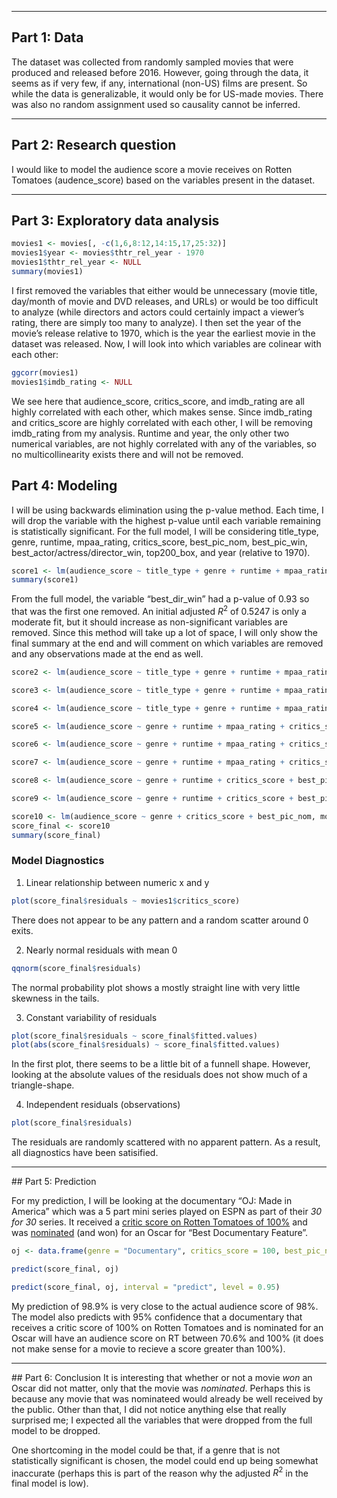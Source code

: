 * * *
  
## Part 1: Data
  The dataset was collected from randomly sampled movies that were produced and released before 2016. However, going through the data, it seems as if very few, if any, international (non-US) films are present. So while the data is generalizable, it would only be for US-made movies. There was also no random assignment used so causality cannot be inferred.

* * *
  
## Part 2: Research question
I would like to model the audience score a movie receives on Rotten Tomatoes (audence_score) based on the variables present in the dataset.


* * *
  
## Part 3: Exploratory data analysis
  
```{r}
movies1 <- movies[, -c(1,6,8:12,14:15,17,25:32)]
movies1$year <- movies$thtr_rel_year - 1970
movies1$thtr_rel_year <- NULL
summary(movies1)
```

I first removed the variables that either would be unnecessary (movie title, day/month of movie and DVD releases, and URLs) or would be too difficult to analyze (while directors and actors could certainly impact a viewer's rating, there are simply too many to analyze). I then set the year of the movie's release relative to 1970, which is the year the earliest movie in the dataset was released. Now, I will look into which variables are colinear with each other:

```{r}
ggcorr(movies1)
movies1$imdb_rating <- NULL
```
      
We see here that audience_score, critics_score, and imdb_rating are all highly correlated with each other, which makes sense. Since imdb_rating and critics_score are highly correlated with each other, I will be removing imdb_rating from my analysis. Runtime and year, the only other two numerical variables, are not highly correlated with any of the variables, so no multicollinearity exists there and will not be removed.

## Part 4: Modeling

I will be using backwards elimination using the p-value method. Each time, I will drop the variable with the highest p-value until each variable remaining is statistically significant. For the full model, I will be considering title_type, genre, runtime, mpaa_rating, critics_score, best_pic_nom, best_pic_win, best_actor/actress/director_win, top200_box, and year (relative to 1970).

```{r}
score1 <- lm(audience_score ~ title_type + genre + runtime + mpaa_rating + critics_score + best_pic_nom + best_pic_win + best_actor_win + best_actress_win + best_dir_win + top200_box + year, movies1)
summary(score1)
```

From the full model, the variable "best_dir_win" had a p-value of 0.93 so that was the first one removed. An initial adjusted $R^2$ of 0.5247 is only a moderate fit, but it should increase as non-significant variables are removed. Since this method will take up a lot of space, I will only show the final summary at the end and will comment on which variables are removed and any observations made at the end as well. 

```{r}
score2 <- lm(audience_score ~ title_type + genre + runtime + mpaa_rating + critics_score + best_pic_nom + best_pic_win + best_actor_win + best_actress_win + top200_box + year, movies1)

score3 <- lm(audience_score ~ title_type + genre + runtime + mpaa_rating + critics_score + best_pic_nom + best_actor_win + best_actress_win + top200_box + year, movies1)

score4 <- lm(audience_score ~ title_type + genre + runtime + mpaa_rating + critics_score + best_pic_nom + best_actor_win + best_actress_win + top200_box, movies1)

score5 <- lm(audience_score ~ genre + runtime + mpaa_rating + critics_score + best_pic_nom + best_actor_win + best_actress_win + top200_box, movies1)

score6 <- lm(audience_score ~ genre + runtime + mpaa_rating + critics_score + best_pic_nom + best_actress_win + top200_box, movies1)

score7 <- lm(audience_score ~ genre + runtime + mpaa_rating + critics_score + best_pic_nom + best_actress_win, movies1)

score8 <- lm(audience_score ~ genre + runtime + critics_score + best_pic_nom + best_actress_win, movies1)

score9 <- lm(audience_score ~ genre + runtime + critics_score + best_pic_nom, movies1)

score10 <- lm(audience_score ~ genre + critics_score + best_pic_nom, movies1)
score_final <- score10
summary(score_final)
```

### Model Diagnostics
1. Linear relationship between numeric x and y
```{r}
plot(score_final$residuals ~ movies1$critics_score)
```

There does not appear to be any pattern and a random scatter around 0 exits.

2. Nearly normal residuals with mean 0
```{r}
qqnorm(score_final$residuals)
```

The normal probability plot shows a mostly straight line with very little skewness in the tails. 

3. Constant variability of residuals
```{r}
plot(score_final$residuals ~ score_final$fitted.values)
plot(abs(score_final$residuals) ~ score_final$fitted.values)
```

In the first plot, there seems to be a little bit of a funnell shape. However, looking at the absolute values of the residuals does not show much of a triangle-shape. 

4. Independent residuals (observations)
```{r}
plot(score_final$residuals)
```

The residuals are randomly scattered with no apparent pattern. As a result, all diagnostics have been satisified.

* * *
  
  ## Part 5: Prediction
  
  For my prediction, I will be looking at the documentary "OJ: Made in America" which was a 5 part mini series played on ESPN as part of their *30 for 30* series. It received a [critic score on Rotten Tomatoes of 100%](https://www.google.com/url?sa=t&rct=j&q=&esrc=s&source=web&cd=24&cad=rja&uact=8&ved=0ahUKEwjnrv7c4ebXAhWlkOAKHTcADVUQoiQIvQEwFw&url=https%3A%2F%2Fwww.rottentomatoes.com%2Fm%2Foj_made_in_america%2F&usg=AOvVaw3hcu68S930KrwZumC6ESGh) and was [nominated](https://www.theverge.com/2017/2/26/14700746/oscars-2017-oj-made-in-america-best-documentary-winner) (and won) for an Oscar for "Best Documentary Feature". 
```{r}
oj <- data.frame(genre = "Documentary", critics_score = 100, best_pic_nom = "yes")

predict(score_final, oj)

predict(score_final, oj, interval = "predict", level = 0.95)
```

My prediction of 98.9% is very close to the actual audience score of 98%. The model also predicts with 95% confidence that a documentary that receives a critic score of 100% on Rotten Tomatoes and is nominated for an Oscar will have an audience score on RT between 70.6% and 100% (it does not make sense for a movie to recieve a score greater than 100%). 

* * *
  
  ## Part 6: Conclusion
  It is interesting that whether or not a movie *won* an Oscar did not matter, only that the movie was *nominated*. Perhaps this is because any movie that was nominateed would already be well received by the public. Other than that, I did not notice anything else that really surprised me; I expected all the variables that were dropped from the full model to be dropped.

One shortcoming in the model could be that, if a genre that is not statistically significant is chosen, the model could end up being somewhat inaccurate (perhaps this is part of the reason why the adjusted $R^2$ in the final model is low). 